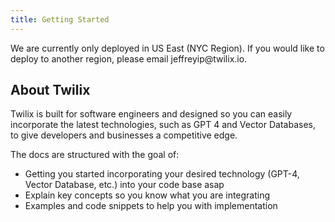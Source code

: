 ```yaml
---
title: Getting Started
---
```

<Note>
  We are currently only deployed in US East (NYC Region). If you would like to
  deploy to another region, please email jeffreyip@twilix.io. 
</Note>

<Snippet file="installation.mdx" />

## About Twilix

Twilix is built for software engineers and designed so you can easily incorporate the latest technologies, such as GPT 4 and Vector Databases, to give developers and businesses a competitive edge.

<Snippet file="discord.mdx" />

The docs are structured with the goal of:

- Getting you started incorporating your desired technology (GPT-4, Vector Database, etc.) into your code base asap
- Explain key concepts so you know what you are integrating
- Examples and code snippets to help you with implementation

